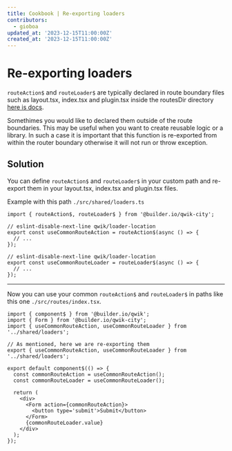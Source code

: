 ```yaml
---
title: Cookbook | Re-exporting loaders
contributors:
  - gioboa
updated_at: '2023-12-15T11:00:00Z'
created_at: '2023-12-15T11:00:00Z'
---
```


# Re-exporting loaders

`routeAction$` and `routeLoader$` are typically declared in route boundary files such as layout.tsx, index.tsx and plugin.tsx inside the routesDir directory
[here is docs](https://qwik.builder.io/docs/route-loader/).

Somethimes you would like to declared them outside of the route boundaries.
This may be useful when you want to create reusable logic or a library.
In such a case it is important that this function is re-exported from within the router boundary otherwise it will not run or throw exception.

## Solution

You can define `routeAction$` and `routeLoader$` in your custom path and re-export them in your layout.tsx, index.tsx and plugin.tsx files.

Example with this path `./src/shared/loaders.ts`

```tsx
import { routeAction$, routeLoader$ } from '@builder.io/qwik-city';

// eslint-disable-next-line qwik/loader-location
export const useCommonRouteAction = routeAction$(async () => {
  // ...
});

// eslint-disable-next-line qwik/loader-location
export const useCommonRouteLoader = routeLoader$(async () => {
  // ...
});
```
---
Now you can use your common `routeAction$` and `routeLoader$` in paths like this one `./src/routes/index.tsx`.

```tsx
import { component$ } from '@builder.io/qwik';
import { Form } from '@builder.io/qwik-city';
import { useCommonRouteAction, useCommonRouteLoader } from '../shared/loaders';

// As mentioned, here we are re-exporting them
export { useCommonRouteAction, useCommonRouteLoader } from '../shared/loaders';

export default component$(() => {
  const commonRouteAction = useCommonRouteAction();
  const commonRouteLoader = useCommonRouteLoader();
  
  return (
    <div>
      <Form action={commonRouteAction}>
        <button type='submit'>Submit</button>
      </Form>
      {commonRouteLoader.value}
    </div>
  );
});
```


